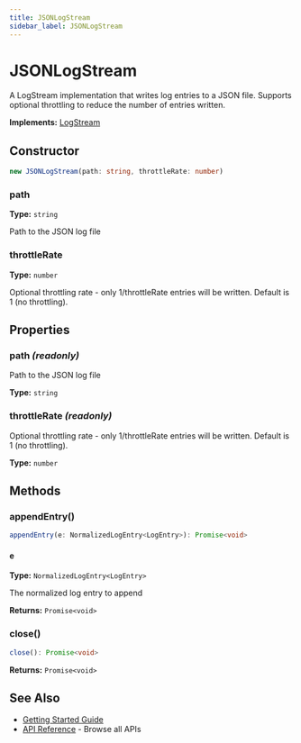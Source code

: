 ```yaml
---
title: JSONLogStream
sidebar_label: JSONLogStream
---
```



# JSONLogStream

A LogStream implementation that writes log entries to a JSON file.
Supports optional throttling to reduce the number of entries written.

**Implements:** [LogStream](../interfaces/logstream)

## Constructor

<Tabs>
  <TabItem value="signature" label="Signature" default>

```typescript
new JSONLogStream(path: string, throttleRate: number)
```

  </TabItem>
  <TabItem value="params" label="Parameters">

### path

**Type:** `string`

Path to the JSON log file

### throttleRate

**Type:** `number`

Optional throttling rate - only 1/throttleRate entries
                    will be written. Default is 1 (no throttling).

  </TabItem>
</Tabs>

## Properties

### path *(readonly)*

Path to the JSON log file

**Type:** `string`

### throttleRate *(readonly)*

Optional throttling rate - only 1/throttleRate entries
                    will be written. Default is 1 (no throttling).

**Type:** `number`

## Methods

### appendEntry()

<Tabs>
  <TabItem value="signature" label="Signature" default>

```typescript
appendEntry(e: NormalizedLogEntry<LogEntry>): Promise<void>
```

  </TabItem>
  <TabItem value="params" label="Parameters">

#### e

**Type:** `NormalizedLogEntry<LogEntry>`

The normalized log entry to append

  </TabItem>
</Tabs>

**Returns:** `Promise<void>`

### close()

<Tabs>
  <TabItem value="signature" label="Signature" default>

```typescript
close(): Promise<void>
```

  </TabItem>
</Tabs>

**Returns:** `Promise<void>`

## See Also

- [Getting Started Guide](/tutorial)
- [API Reference](/api) - Browse all APIs
